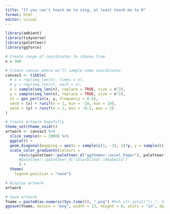 ```yaml
---
title: "If you can't teach me to sing, at least teach me to R"
format: html
editor: visual
---
```


```r
library(ambient)
library(tidyverse)
library(paletteer)
library(ggforce)

# Create range of coordinates to choose from
n = 300

# Create canvas where we'll sample some coordinates
canvas3 <- tibble(
  # x = rep(seq_len(n), times = n),
  # y = rep(seq_len(n), each = n),
  x = sample(seq_len(n), replace = TRUE, size = n^2),
  y = sample(seq_len(n), replace = TRUE, size = n^2),
  n1 = gen_perlin(x, y, frequency = 0.5),
  xend = (x) + runif(n = 1, min = -10, max = 10),
  yend = (y) + runif(n = 1, min = -0.5, max = 2)
)

# Create artowrk hopefully
theme_set(theme_void())
artwork <- canvas3 %>% 
  slice_sample(n = 1000) %>% 
  ggplot() +
  geom_diagonal(mapping = aes(x = sample(c(1, -1), 1)*y, y = sample(c(1, -1), 1)*x, xend = sample(c(1, -1), 1)*xend, yend = sample(c(1, -1), 1)*yend, color = sample(c(1, -1), 1)*n1), strength = runif(1, 0.1, 1)) +
  scale_color_gradientn(colours = 
      rev(c(paletteer::paletteer_d("ggthemes::excel_Paper"), paletteer::paletteer_d("ggthemes::excel_Paper"), "#FFFFFF", NA, paletteer::paletteer_d("nord::snowstorm")))
      #paletteer::paletteer_d("colorblindr::OkabeIto")
      ) +
  theme(
    legend.position = "none")

# Display artwork
artwork

```

```r
# Save artwork
fname = paste0(as.numeric(Sys.time()), ".png") #%>% str_split("\\.", 2) %>% unlist() %>% pluck(2)
ggsave(fname, device = "png", width = 13, height = 8, units = "in", dpi = 700 )
```
